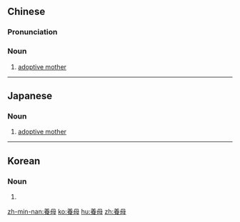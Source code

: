 {{also|养母}}
==Chinese==
{{zh-forms|s=养母}}

===Pronunciation===
{{zh-pron
|m=yǎngmǔ
|c=joeng5 mou5
|mn=iúⁿ-bú/iúⁿ-bó
|cat=n
}}

===Noun===
{{zh-noun}}

# [[adoptive mother]] {{gloss|woman who has adopted a child}}

{{zh-cat|Family}}

----

==Japanese==
{{ja-kanjitab|よう|ぼ|yomi=o}}

===Noun===
{{ja-noun|ようぼ}}

# [[adoptive mother]] {{gloss|woman who has adopted a child}}

----

==Korean==
{{ko-hanjatab}}

===Noun===
{{ko-noun|hj|hangeul=양모}}

# {{hanja form of|양모|[[adoptive mother]] {{gloss|woman who has adopted a child}}}}

[[zh-min-nan:養母]]
[[ko:養母]]
[[hu:養母]]
[[zh:養母]]
